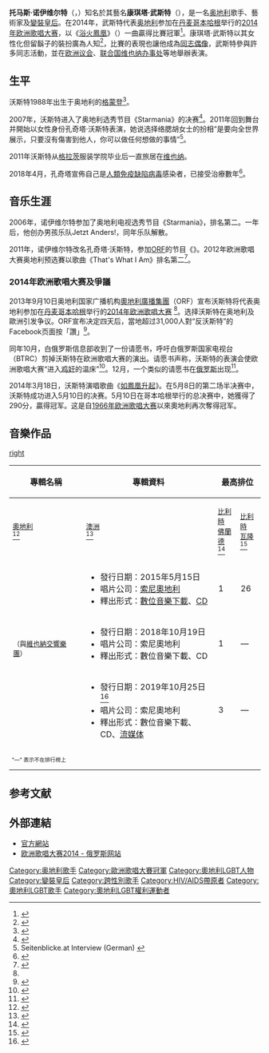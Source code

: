 {{noteTA
|G1=Show
|G2=Movie
|G3=Show
|G4=People
|1 =zh-cn:芒斯·塞默洛; zh-hk:孟斯·塞默洛夫; zh-tw:曼斯·賽爾梅勒夫;
|2 =zh-hans:埃默莉·德·佛瑞斯特; zh-hant:艾蜜莉·狄·佛里;
|3 =zh-hans:只有落泪; zh-hant:淚光閃閃;
}}
{{Infobox musical artist
| name            = {{lang|de|Conchita Wurst}}<br>康琪塔·武斯特
| background      = solo_singer
| image           = File:Conchita Amadeus Awards 2017 d.jpg
| caption         = 康琪塔·武斯特（2017年）
| birth_date      = {{Birth date and age|1988|11|06}}
| birth_place     = {{AUT}}[[上奥地利州|上奥地利州]][[格蒙登|格蒙登]]
| origin          = {{AUT}}
| genre           = [[流行樂|流行樂]]
| occupation      = 歌手
| years_active    = 2006年–今
| label           = [[索尼音樂娛樂|索尼奧地利]]
}}
'''托马斯·诺伊维尔特'''（{{lang-de|Thomas "Tom" Neuwirth}}，{{bd|1988年|11月6日|catIdx=W}}）知名於其藝名'''康琪塔·武斯特'''（{{lang-de|Conchita Wurst}}），是一名[[奥地利|奥地利]]歌手、藝術家及[[變裝皇后|變裝皇后]]。在2014年，武斯特代表[[奥地利|奥地利]]参加在[[丹麦|丹麦]][[哥本哈根|哥本哈根]]举行的[[2014年欧洲歌唱大赛|2014年欧洲歌唱大赛]]，以《[[浴火鳳凰|浴火鳳凰]]》（{{lang|en|Rise Like a Phoenix}}）一曲贏得比賽冠軍<ref name="#1">{{cite news|title=Conchita Wurst soll Österreich beim Song Contest vertreten|url=http://www.nachrichten.at/nachrichten/kultur/Conchita-Wurst-soll-Oesterreich-beim-Song-Contest-vertreten;art16,1192384|accessdate=2013-09-10|newspaper=nachrichten.at|date=2013-09-10|language=de|archive-date=2015-09-24|archive-url=https://web.archive.org/web/20150924132055/http://www.nachrichten.at/nachrichten/kultur/Conchita-Wurst-soll-Oesterreich-beim-Song-Contest-vertreten;art16,1192384|dead-url=no}}</ref>。康琪塔·武斯特以其女性化但留鬍子的裝扮廣為人知<ref name=gaystar-belarus>{{cite web|last=Morgan|first=Joe|title=Belarus calls to cancel Eurovision over inclusion of drag singer|url=http://www.gaystarnews.com/article/belarus-calls-cancel-eurovision-over-inclusion-trans-singer231013|work=Gay Star News|publisher=Gay Star News Ltd.|accessdate=2014-05-07|archive-date=2019-01-07|archive-url=https://web.archive.org/web/20190107041038/https://www.gaystarnews.com/article/belarus-calls-cancel-eurovision-over-inclusion-trans-singer231013/|dead-url=no}}</ref>，比賽的表現也讓他成為[[同志偶像|同志偶像]]，武斯特參與許多同志活動，並在[[欧洲议会|欧洲议会]]、[[联合国维也纳办事处|联合国维也纳办事处]]等地舉辦表演。

==生平==
沃斯特1988年出生于奥地利的[[格蒙登|格蒙登]]<ref>{{cite web|url=http://conchitawurst.com/index.php?id=7|title=biography|accessdate=2014-05-10|publisher=conchitawurst.com|deadurl=yes|archiveurl=https://web.archive.org/web/20140630235216/http://www.conchitawurst.com/index.php?id=7|archivedate=2014-06-30}}</ref>。

2007年，沃斯特进入了奥地利选秀节目《Starmania》的决赛<ref>{{cite news |url=http://eurovisiontimes.wordpress.com/2011/12/02/austria-bearded-woman-conchita-wurst-bids-for-eurovision/ |title=Austria: Bearded Woman Conchita Wurst Bids For Eurovision |newspaper=The Eurovision News |date=2011-12-02 |accessdate=2014-05-12 |archive-date=2020-09-19 |archive-url=https://web.archive.org/web/20200919085412/https://eurovisiontimes.wordpress.com/2011/12/02/austria-bearded-woman-conchita-wurst-bids-for-eurovision/ |dead-url=no }}</ref>。2011年回到舞台并開始以女性身份孔奇塔·沃斯特表演，她说选择络腮胡女士的扮相“是要向全世界展示，只要沒有傷害到他人，你可以做任何想做的事情”<ref>Seitenblicke.at Interview (German) {{cite web |url=http://www.seitenblicke.at/top-stories/conchita-wurst-spricht-ueber-ihre-schwierige-jugend |title=存档副本 |accessdate=2014-05-12 |deadurl=yes |archiveurl=https://web.archive.org/web/20140510022133/http://www.seitenblicke.at/top-stories/conchita-wurst-spricht-ueber-ihre-schwierige-jugend |archivedate=2014-05-10 }}</ref>。

2011年沃斯特从[[格拉茨|格拉茨]]服装学院毕业后一直旅居在[[维也纳|维也纳]]。

2018年4月，孔奇塔宣佈自己是[[人類免疫缺陷病毒|人類免疫缺陷病毒]]感染者，已接受治療數年<ref>{{Cite news |url=http://www.bbc.com/news/entertainment-arts-43781751 |title=Conchita Wurst reveals HIV diagnosis |work=BBC News |date=2018-04-16 |accessdate=2018-04-16 |archive-date=2020-12-18 |archive-url=https://web.archive.org/web/20201218120428/https://www.bbc.com/news/entertainment-arts-43781751 |dead-url=no }}</ref>。

== 音乐生涯 ==
2006年，诺伊维尔特参加了奥地利电视选秀节目《Starmania》，排名第二。一年后，他创办男孩乐队Jetzt Anders!，同年乐队解散。

2011年，诺伊维尔特改名孔奇塔·沃斯特，参加[[奧地利廣播集團|ORF]]的节目《{{lang|de|Die große Chance}}》。2012年欧洲歌唱大赛奥地利预选賽以歌曲《That's What I Am》排名第二<ref>{{cite news|title=Conchita Wurst – Neues Leben nach "Starmania"|url=http://www.kleinezeitung.at/nachrichten/kultur/songconest/2955069/neues-leben-nach-starmania.story|accessdate=2012-07-27|newspaper=[[Kleine_Zeitung|Kleine Zeitung]]|date=2012-02-24|language=de|archive-date=2012-07-22|archive-url=https://web.archive.org/web/20120722213924/http://www.kleinezeitung.at/nachrichten/kultur/songconest/2955069/neues-leben-nach-starmania.story|dead-url=no}}</ref>。

=== 2014年欧洲歌唱大赛及爭議 ===
2013年9月10日奥地利国家广播机构[[奧地利廣播集團|奧地利廣播集團]]（ORF）宣布沃斯特将代表奥地利参加在[[丹麦|丹麦]][[哥本哈根|哥本哈根]]举行的[[2014年欧洲歌唱大赛|2014年欧洲歌唱大赛]] <ref name="#1"/>。选择沃斯特在奥地利及歐洲引发争议。ORF宣布决定四天后，當地超过31,000人對“反沃斯特”的 Facebook页面按「讚」<ref>{{cite news|title=Editorial: Why ORF Must Stand By Conchita Wurstl|url=http://wiwibloggs.com/2013/09/14/editorial-why-orf-must-stand-by-conchita-wurst/31701/|newspaper=wiwibloggs.com|accessdate=2013-10-18|date=2013-09-14|archive-date=2021-03-09|archive-url=https://web.archive.org/web/20210309232156/https://wiwibloggs.com/2013/09/14/editorial-why-orf-must-stand-by-conchita-wurst/31701/|dead-url=no}}</ref>。

同年10月，白俄罗斯信息部收到了一份请愿书，呼吁白俄罗斯国家电视台（BTRC）剪掉沃斯特在欧洲歌唱大赛的演出。请愿书声称，沃斯特的表演会使欧洲歌唱大赛“进入[[鸡奸|鸡奸]]的温床”<ref>{{cite news|title=Will Belarus Remove Conchita Wurst from its Eurovision Broadcast?|url=http://wiwibloggs.com/2013/10/20/will-belarus-remove-conchita-wursts-performance-eurovision-broadcast/32965/|newspaper=wiwibloggs.com|accessdate=2013-10-20|date=2013-10-20|archive-date=2013-10-20|archive-url=https://web.archive.org/web/20131020131336/http://wiwibloggs.com/2013/10/20/will-belarus-remove-conchita-wursts-performance-eurovision-broadcast/32965/|dead-url=no}}</ref>。12月，一个类似的请愿书在[[俄罗斯|俄罗斯]]出现<ref>{{cite news|title=Will Russia cut its broadcast of Eurovision 2014 because of Conchita Wurst?|url=http://wiwibloggs.com/2013/12/28/russia-cut-broadcast-conchita-wurst/35965/|newspaper=wiwibloggs.com|accessdate=2013-12-28|date=2013-12-28|archive-date=2013-12-30|archive-url=https://web.archive.org/web/20131230232133/http://wiwibloggs.com/2013/12/28/russia-cut-broadcast-conchita-wurst/35965/|dead-url=no}}</ref>。

2014年3月18日，沃斯特演唱歌曲《[[如鳳凰升起|如鳳凰升起]]》。在5月8日的第二场半决赛中，沃斯特成功进入5月10日的决赛。5月10日在哥本哈根举行的总决赛中，她獲得了290分，贏得冠军。这是自[[1966年欧洲歌唱大赛|1966年欧洲歌唱大赛]]以來奧地利再次奪得冠军。

==音樂作品==
[[file:ESC2014_winner's_press_conference_03.jpg|right]]
{{rellink|extraclasses=boilerplate seealso noprint|主條目：{{link-en|孔奇塔·沃斯特音樂作品列表|Conchita Wurst discography}}}}
{| class="wikitable plainrowheaders" style="text-align:center;"
|-
! scope="col" rowspan="2" style="width:12em;"| 專輯名稱
! scope="col" rowspan="2" style="width:22em;"| 專輯資料
! scope="col" colspan="9"| 最高排位
! scope="col" rowspan="2"| 銷量認證
|-
! scope="col" style="width:3em;font-size:85%;"| [[奧地利Ö3四十強音樂榜|奧地利]]<br/><ref name="AUT">{{cite web|url=http://www.austriancharts.at/showinterpret.asp?interpret=Conchita+Wurst|title=Discographie Conchita Wurst|publisher=Austrian Charts Portal. Hung Medien|accessdate=2014-05-11|archive-date=2015-11-21|archive-url=https://web.archive.org/web/20151121065609/http://austriancharts.at/showinterpret.asp?interpret=Conchita+Wurst|dead-url=no}}</ref>
! scope="col" style="width:3em;font-size:85%;"| [[澳大利亚唱片业协会榜|澳洲]]<br/><ref name="AUS">{{cite web|url=http://australian-charts.com/showinterpret.asp?interpret=Conchita+Wurst|title=Discography Conchita Wurst|publisher=Australian Charts Portal. Hung Medien|accessdate=2020-09-13|archive-date=2015-07-17|archive-url=https://web.archive.org/web/20150717062403/http://australian-charts.com/showinterpret.asp?interpret=Conchita+Wurst|dead-url=no}}</ref>
! scope="col" style="width:3em;font-size:85%;"| [[Ultratop榜|比利時<br />佛蘭德]]<br/><ref name="FL">{{cite web|url=http://www.ultratop.be/nl/showinterpret.asp?interpret=Conchita+Wurst|title=Discografie Conchita Wurst|publisher=Belgium (Flanders) Charts Portal. Hung Medien|accessdate=2020-09-13|archive-date=2015-01-17|archive-url=https://web.archive.org/web/20150117071030/http://www.ultratop.be/nl/showinterpret.asp?interpret=Conchita+Wurst|dead-url=no}}</ref>
! scope="col" style="width:3em;font-size:85%;"| [[Ultratop榜|比利時<br />瓦隆]]<br/><ref name="WA">{{cite web|url=http://www.ultratop.be/fr/showinterpret.asp?interpret=Conchita+Wurst|title=Discographie Conchita Wurst|publisher=Belgium (Wallonia) Charts Portal. Hung Medien|accessdate=2020-09-13|archive-date=2015-01-20|archive-url=https://web.archive.org/web/20150120045210/http://www.ultratop.be/fr/showinterpret.asp?interpret=Conchita+Wurst|dead-url=no}}</ref>
! scope="col" style="width:3em;font-size:85%;"| [[芬兰官方榜单|芬兰]]<br /> <ref name="FIN">{{cite web|url=http://www.hitparade.ch/album/Conchita-Wurst/Conchita-269045|title=Discografie Conchita Wurst|publisher=Dutch Charts Portal. Hung Medien|access-date=2020-09-13|archive-date=2020-12-15|archive-url=https://web.archive.org/web/20201215195039/https://hitparade.ch/album/Conchita-Wurst/Conchita-269045|dead-url=no}}</ref>
! scope="col" style="width:3em;font-size:85%;"| [[GfK娱乐榜单|德国]]<br/><ref name="GER">{{cite web|url=http://www.officialcharts.de/artist.asp?name=Conchita+Wurst&country=de|title=Discographie Conchita Wurst|publisher=German Charts Portal. Hung Medien|access-date=2020-09-13|archive-date=2014-12-19|archive-url=https://web.archive.org/web/20141219185300/http://www.officialcharts.de/artist.asp?name=Conchita+Wurst&country=de|dead-url=no}}</ref>
! scope="col" style="width:3em;font-size:85%;"| [[意大利音乐产业联盟|意大利]]<br/><ref name="ITA">{{cite web|url=http://italiancharts.com/showitem.asp?interpret=Conchita+Wurst&titel=Conchita&cat=a|title=Discography Conchita Wurst|publisher=Italian Charts Portal. Hung Medien|access-date=2020-09-13|archive-date=2020-12-04|archive-url=https://web.archive.org/web/20201204190023/https://italiancharts.com/showitem.asp?interpret=Conchita+Wurst&titel=Conchita&cat=a|dead-url=no}}</ref>
! scope="col" style="width:3em;font-size:85%;"| [[MegaCharts|荷蘭]]<br/><ref name="NL">{{cite web|url=http://dutchcharts.nl/showinterpret.asp?interpret=Conchita+Wurst|title=Discografie Conchita Wurst|publisher=Dutch Charts Portal. Hung Medien|accessdate=2020-09-13|archive-date=2015-11-29|archive-url=https://web.archive.org/web/20151129060545/http://www.dutchcharts.nl/showinterpret.asp?interpret=Conchita+Wurst|dead-url=no}}</ref>
! scope="col" style="width:3em;font-size:85%;"| [[瑞士热门音乐榜|瑞士]]<br/><ref name="SWI">{{cite web|url=http://hitparade.ch/album/Conchita-Wurst/Conchita-269045|title=Discographie Conchita Wurst|publisher=Swiss Charts Portal. Hung Medien|access-date=2020-09-13|archive-date=2020-12-15|archive-url=https://web.archive.org/web/20201215195039/https://hitparade.ch/album/Conchita-Wurst/Conchita-269045|dead-url=no}}</ref>
|-
! scope="row"| {{le|處女秀 (專輯)|Conchita (album)}}
| 
* 發行日期：2015年5月15日
* 唱片公司：[[索尼音樂娛樂|索尼奧地利]]
* 釋出形式：[[數位音樂下載|數位音樂下載]]、[[雷射唱片|CD]]
| 1 || 26 || 17 || 41 || 28 || 23 || 30 || 67 || 6
|
* [[IFPI|IFPI]] AUT：白金<ref name="IFPIAustria">{{cite web |url=http://www.ifpi.at/?section=goldplatin |title=Gold & Platin: Ergebnisse Ihrer Suche |publisher=[[International_Federation_of_the_Phonographic_Industry|IFPI Austria]] |language=de |accessdate=16 December 2014 |url-status=yes |archiveurl=https://www.webcitation.org/5nDfynkk6?url=http://www.ifpi.at/?section=goldplatin |archivedate=2010-02-01 }}</ref>
|-
! scope="row"| {{le|愛在維也納|From Vienna with Love}}<br/><small>（與[[維也納交響樂團|維也納交響樂團]]）</small>
| 
* 發行日期：2018年10月19日
* 唱片公司：索尼奧地利
* 釋出形式：數位音樂下載、CD
| 1 || — || — || — || — || 77 || — || — || 84
|
* IFPI AUT：金<ref name="IFPIAustria"/>
|-
! scope="row"| {{le|超越真理|Truth Over Magnitude}}
| 
* 發行日期：2019年10月25日<ref>{{cite web|url=https://music.apple.com/us/album/1463028974|title=Truth Over Magnitude by Conchita Wurst|website=Apple Music|accessdate=26 May 2019}}</ref>
* 唱片公司：索尼奧地利
* 釋出形式：數位音樂下載、CD、[[流媒体|流媒体]]
| 3 || — || — || — | — || — || — || — || — || — 
|
|-
| colspan="13" style="font-size:8pt"| "—" 表示不在排行榜上
|}

== 参考文献 ==
{{Reflist|2}}

==外部連結==
{{commons category|Conchita Wurst}}
*[http://www.conchitawurst.com 官方網站]{{Wayback|url=http://www.conchitawurst.com/ |date=20150524154722 }}
*[https://web.archive.org/web/20140513052413/http://conchita-wurst.ru/ 欧洲歌唱大赛2014 - 俄罗斯网站]

{{s-start}}
{{s-ach}}
{{s-bef|before={{AUT}}<br>{{le|娜塔莉雅‧凱莉|Natália Kelly}}《{{le|Shine (娜塔莉雅‧凱莉歌曲)|Shine (Natália Kelly song)|Shine}}》}}
{{s-ttl|title=[[奧地利在歐洲歌唱大賽之歷年表現|歐洲歌唱大賽奧地利]]选手|years=[[2014年欧洲歌唱大赛|2014年]]}} 
{{s-aft|after={{AUT}}<br>{{le|鳥神星|The Makemakes}}《{{le|I Am Yours|I Am Yours (song)}}》}}

{{s-bef|before={{DEN}}<br>[[埃默莉·德·佛瑞斯特|埃默莉·德·佛瑞斯特]]《[[只有落泪|只有落泪]]》}}
{{s-ttl|title=[[歐洲歌唱大賽歷屆冠軍列表|歐洲歌唱大賽冠軍]]|years=[[2014年欧洲歌唱大赛|2014年]]}} 
{{s-aft|after={{SWE}}<br>[[芒斯·塞默洛|芒斯·塞默洛]]《[[英雄_(芒斯·塞默洛歌曲)|英雄]]》}}
{{s-end}}

{{欧洲歌唱大赛演唱冠军}}
{{Authority control}}
{{DEFAULTSORT:Wurst, Conchita}}
[[Category:奥地利歌手|Category:奥地利歌手]]
[[Category:歐洲歌唱大賽冠軍|Category:歐洲歌唱大賽冠軍]]
[[Category:奧地利LGBT人物|Category:奧地利LGBT人物]]
[[Category:變裝皇后|Category:變裝皇后]]
[[Category:跨性別歌手|Category:跨性別歌手]]
[[Category:HIV/AIDS帶原者|Category:HIV/AIDS帶原者]]
[[Category:奧地利LGBT歌手|Category:奧地利LGBT歌手]]
[[Category:奧地利LGBT權利運動者|Category:奧地利LGBT權利運動者]]